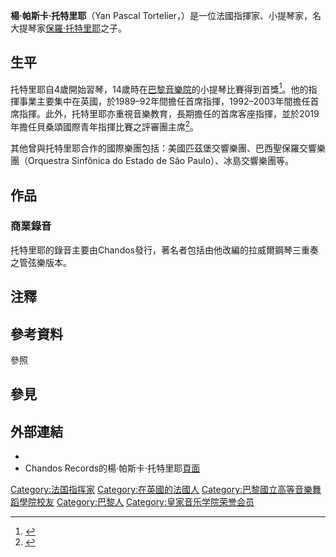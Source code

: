 '''楊·帕斯卡·托特里耶'''（Yan Pascal Tortelier，{{bd|1947年|4月19日||}}）是一位法國指揮家、小提琴家，名大提琴家[[保羅·托特里耶|保羅·托特里耶]]之子。

== 生平 ==
托特里耶自4歲開始習琴，14歲時在[[巴黎國立高等音樂舞蹈學院|巴黎音樂院]]的小提琴比賽得到首獎<ref>{{cite news | author=Rosanna Greenstreet | title=The questionnaire: Yan Pascal Tortelier | url=https://www.theguardian.com/theguardian/1999/jan/02/weekend7.weekend7 | work=[[衛報|The Guardian]] | date=1999-01-01 | accessdate=2015-10-06 | archive-date=2019-04-15 | archive-url=https://web.archive.org/web/20190415011723/https://www.theguardian.com/theguardian/1999/jan/02/weekend7.weekend7 | dead-url=no }}</ref>。他的指揮事業主要集中在英國，於1989–92年間擔任{{link-en|阿爾斯特管弦樂團|Ulster Orchestra}}首席指揮，1992–2003年間擔任{{link-en|英國廣播公司愛樂樂團|BBC Philharmonic}}首席指揮{{efn|離任後，該團授予托特里耶「榮譽指揮」的稱號。}}。此外，托特里耶亦重視音樂教育，長期擔任{{link-en|大英國協青年管弦樂團|National Youth Orchestra of Great Britain}}的首席客座指揮，並於2019年擔任貝桑頌國際青年指揮比賽之評審團主席<ref>{{Cite web|title=Jury 2019|url=https://festival-besancon.com/concours/|accessdate=2020-09-22|language=fr|archive-date=2021-01-26|archive-url=https://web.archive.org/web/20210126013616/http://festival-besancon.com/concours/|dead-url=no}}</ref>。

其他曾與托特里耶合作的國際樂團包括：美國匹茲堡交響樂團、巴西聖保羅交響樂團（Orquestra Sinfônica do Estado de São Paulo）、冰島交響樂團等。

== 作品 ==
=== 商業錄音 ===
托特里耶的錄音主要由Chandos發行，著名者包括由他改編的拉威爾鋼琴三重奏之管弦樂版本。

== 注釋 ==
{{notelist}}

== 參考資料 ==
;參照
{{reflist}}

== 參見 ==
{{Portal box|人物|古典音樂}}

== 外部連結 ==
* {{Discogs artist|837706}}
* Chandos Records的楊·帕斯卡·托特里耶[https://www.chandos.net/artists/Yan_Pascal_Tortelier/1184 頁面]

{{Authority control}}

{{DEFAULTSORT:Tortelier, Yan Pascal}}
[[Category:法国指挥家|Category:法国指挥家]]
[[Category:在英國的法國人|Category:在英國的法國人]]
[[Category:巴黎國立高等音樂舞蹈學院校友|Category:巴黎國立高等音樂舞蹈學院校友]]
[[Category:巴黎人|Category:巴黎人]]
[[Category:皇家音乐学院荣誉会员|Category:皇家音乐学院荣誉会员]]